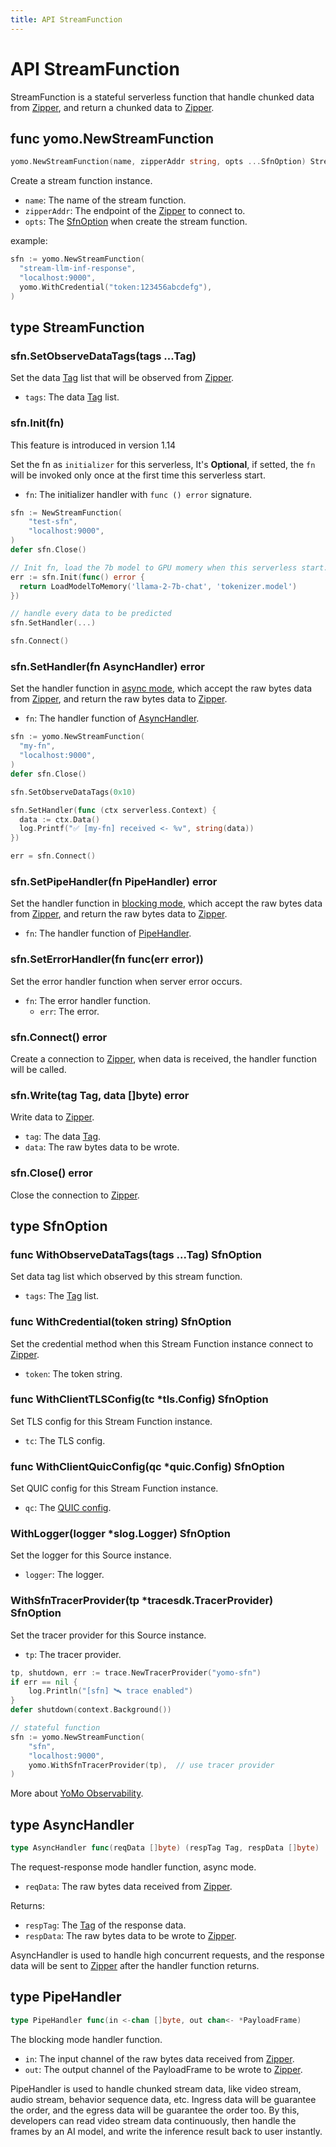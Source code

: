 ```yaml
---
title: API StreamFunction
---
```




# API StreamFunction

StreamFunction is a stateful serverless function that handle chunked data from [Zipper][zipper], and return a chunked data to [Zipper][zipper].

## func yomo.NewStreamFunction

```go
yomo.NewStreamFunction(name, zipperAddr string, opts ...SfnOption) StreamFunction
```

Create a stream function instance.

- `name`: The name of the stream function.
- `zipperAddr`: The endpoint of the [Zipper][zipper] to connect to.
- `opts`: The [SfnOption][sfnOption] when create the stream function.

example:

```go
sfn := yomo.NewStreamFunction(
  "stream-llm-inf-response", 
  "localhost:9000",
  yomo.WithCredential("token:123456abcdefg"),
)
```

## type StreamFunction

### sfn.SetObserveDataTags(tags ...Tag)

Set the data [Tag][tag] list that will be observed from [Zipper][zipper].

- `tags`: The data [Tag][tag] list.

### sfn.Init(fn)

<Callout emoji="ℹ️" type="info">
This feature is introduced in version 1.14
</Callout>

Set the fn as `initializer` for this serverless, It's **Optional**, if setted, the `fn` will be invoked only once at the first time this serverless start.

- `fn`: The initializer handler with `func () error` signature.

```go {8-10}
sfn := NewStreamFunction(
	"test-sfn",
	"localhost:9000",
)
defer sfn.Close()

// Init fn, load the 7b model to GPU momery when this serverless start.
err := sfn.Init(func() error {
  return LoadModelToMemory('llama-2-7b-chat', 'tokenizer.model')
})

// handle every data to be predicted
sfn.SetHandler(...)

sfn.Connect()
```

### sfn.SetHandler(fn AsyncHandler) error

Set the handler function in [async mode](#type-asynchandler), which accept the raw bytes data from [Zipper][zipper], and return the raw bytes data to [Zipper][zipper].

- `fn`: The handler function of [AsyncHandler](#type-asynchandler).

```go {9-12}
sfn := yomo.NewStreamFunction(
  "my-fn",
  "localhost:9000",
)
defer sfn.Close()

sfn.SetObserveDataTags(0x10)

sfn.SetHandler(func (ctx serverless.Context) {
  data := ctx.Data()
  log.Printf("✅ [my-fn] received <- %v", string(data))
})

err = sfn.Connect()
```

### sfn.SetPipeHandler(fn PipeHandler) error

Set the handler function in [blocking mode](#type-pipehandler), which accept the raw bytes data from [Zipper][zipper], and return the raw bytes data to [Zipper][zipper].

- `fn`: The handler function of [PipeHandler](#type-pipehandler).

### sfn.SetErrorHandler(fn func(err error))

Set the error handler function when server error occurs.

- `fn`: The error handler function.
    - `err`: The error.

### sfn.Connect() error

Create a connection to [Zipper][zipper], when data is received, the handler function will be called.

### sfn.Write(tag Tag, data []byte) error

Write data to [Zipper][zipper].

- `tag`: The data [Tag][tag].
- `data`: The raw bytes data to be wrote.

### sfn.Close() error

Close the connection to [Zipper][zipper].

## type SfnOption

### func WithObserveDataTags(tags ...Tag) SfnOption

Set data tag list which observed by this stream function.

- `tags`: The [Tag][tag] list.

### func WithCredential(token string) SfnOption

Set the credential method when this Stream Function instance connect to [Zipper][zipper].

- `token`: The token string.

### func WithClientTLSConfig(tc *tls.Config) SfnOption

Set TLS config for this Stream Function instance.

- `tc`: The TLS config.

### func WithClientQuicConfig(qc *quic.Config) SfnOption

Set QUIC config for this Stream Function instance.

- `qc`: The [QUIC config](https://pkg.go.dev/github.com/lucas-clemente/quic-go#Config).

### WithLogger(logger *slog.Logger) SfnOption

Set the logger for this Source instance.

- `logger`: The logger.

### WithSfnTracerProvider(tp *tracesdk.TracerProvider) SfnOption

Set the tracer provider for this Source instance.

- `tp`: The tracer provider.

```go
tp, shutdown, err := trace.NewTracerProvider("yomo-sfn")
if err == nil {
	log.Println("[sfn] 🛰 trace enabled")
}
defer shutdown(context.Background())

// stateful function
sfn := yomo.NewStreamFunction(
	"sfn",
	"localhost:9000",
	yomo.WithSfnTracerProvider(tp),  // use tracer provider
)
```

More about [YoMo Observability](/docs/opentracing).

## type AsyncHandler

```go
type AsyncHandler func(reqData []byte) (respTag Tag, respData []byte)
```

The request-response mode handler function, async mode.

- `reqData`: The raw bytes data received from [Zipper][zipper].

Returns:

- `respTag`: The [Tag][tag] of the response data.
- `respData`: The raw bytes data to be wrote to [Zipper][zipper].

AsyncHandler is used to handle high concurrent requests, and the response data will be sent to [Zipper][zipper] after the handler function returns.

## type PipeHandler

```go
type PipeHandler func(in <-chan []byte, out chan<- *PayloadFrame)
```

The blocking mode handler function.

- `in`: The input channel of the raw bytes data received from [Zipper][zipper].
- `out`: The output channel of the PayloadFrame to be wrote to [Zipper][zipper].

PipeHandler is used to handle chunked stream data, like video stream, audio stream, behavior sequence data, etc. Ingress data will be guarantee the order, and the egress data will be guarantee the order too. By this, developers can read video stream data continuously, then handle the frames by an AI model, and write the inference result back to user instantly.

[sfnOption]: #type-sfnoption
[zipper]: ../cli/zipper
[tag]: ./tag
